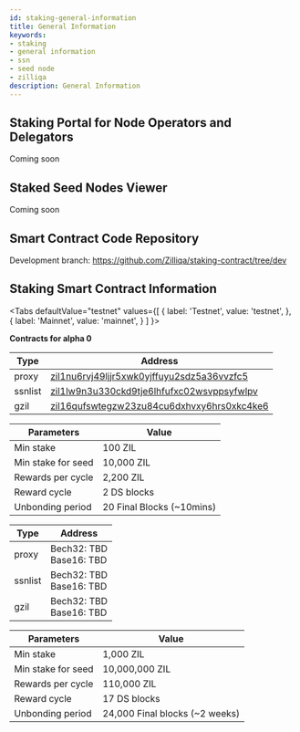 ```yaml
---
id: staking-general-information
title: General Information
keywords: 
- staking
- general information
- ssn
- seed node
- zilliqa	
description: General Information
---
```


## Staking Portal for Node Operators and Delegators

Coming soon

## Staked Seed Nodes Viewer

Coming soon

## Smart Contract Code Repository

Development branch: https://github.com/Zilliqa/staking-contract/tree/dev

## Staking Smart Contract Information

<Tabs
  defaultValue="testnet"
  values={[
    { label: 'Testnet', value: 'testnet', },
    { label: 'Mainnet', value: 'mainnet', }
  ]
}>
<TabItem value="testnet">

<b>Contracts for alpha 0</b>  

| Type    | Address |
| ------- | ------- |
| proxy   | [zil1nu6rvj49ljjr5xwk0yjffuyu2sdz5a36vvzfc5](https://devex.zilliqa.com/address/zil1nu6rvj49ljjr5xwk0yjffuyu2sdz5a36vvzfc5?network=https%3A%2F%2Fdev-api.zilliqa.com) |
| ssnlist | [zil1lw9n3u330ckd9tje6lhfufxc02wsvppsyfwlpv](https://devex.zilliqa.com/address/zil1lw9n3u330ckd9tje6lhfufxc02wsvppsyfwlpv?network=https%3A%2F%2Fdev-api.zilliqa.com) |
| gzil    | [zil16qufswtegzw23zu84cu6dxhvxy6hrs0xkc4ke6](https://devex.zilliqa.com/address/zil1lw9n3u330ckd9tje6lhfufxc02wsvppsyfwlpv?network=https%3A%2F%2Fdev-api.zilliqa.com) |


| Parameters                 | Value                        |
| -------------------------- | ---------------------------- |
| Min stake                  | 100 ZIL                      |
| Min stake for seed         | 10,000 ZIL                   |
| Rewards per cycle           | 2,200 ZIL                    |
| Reward cycle               | 2 DS blocks                  |
| Unbonding period           | 20 Final Blocks (~10mins)    |

</TabItem>
<TabItem value="mainnet">

| Type    | Address |
| ------- | ------- |
| proxy   | Bech32: TBD <br/> Base16: TBD |
| ssnlist | Bech32: TBD <br/> Base16: TBD |
| gzil    | Bech32: TBD <br/> Base16: TBD |

| Parameters                 | Value                            |
| -------------------------- | -------------------------------- |
| Min stake                  | 1,000 ZIL                        |
| Min stake for seed         | 10,000,000 ZIL                   |
| Rewards per cycle           | 110,000 ZIL                      |
| Reward cycle               | 17 DS blocks                     |
| Unbonding period           | 24,000 Final blocks (~2 weeks)   |

</TabItem>
</Tabs>